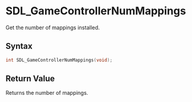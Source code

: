= SDL_GameControllerNumMappings =

Get the number of mappings installed.

== Syntax ==

<syntaxhighlight lang='c'>
int SDL_GameControllerNumMappings(void);
</syntaxhighlight>

== Return Value ==

Returns the number of mappings.


